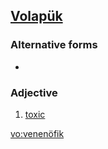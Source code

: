 ==[[Volapük]]==

===Alternative forms===
* {{l|vo|venenoyfik}}

===Adjective===
{{infl|vo|adjective}}

# [[toxic]]

[[vo:venenöfik]]